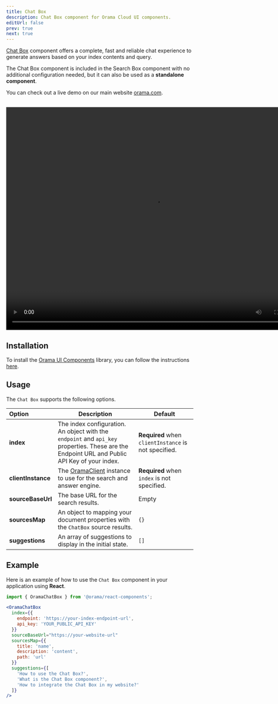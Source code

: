 ```yaml
---
title: Chat Box
description: Chat Box component for Orama Cloud UI components.
editUrl: false
prev: true
next: true
---
```



<a href="https://components.orama.com/?path=/story/components-searchbox--search-box" target="_blank">Chat Box</a> component offers a complete, fast and reliable chat experience to generate answers based on your index contents and query.

The Chat Box component is included in the Search Box component with no additional configuration needed, but it can also be used as a **standalone component**.

You can check out a live demo on our main website <a href="https://www.orama.com/" target="_blank">orama.com</a>.

<br />

<video width="800" height="600" controls autoPlay loop>
    <source src="https://website-assets.oramasearch.com/docs/chat-box-component.mp4" type="video/mp4" />
    Your browser does not support the video tag.
</video>

## Installation

To install the <a href="https://components.orama.com/" target="_blank">Orama UI Components</a> library, you can follow the instructions [here](/cloud/ui-components/design-system#installation).

## Usage

The `Chat Box` supports the following options.

| Option | Description | Default |
|:------ | ----------- | ------- |
| **index** | The index configuration. An object with the `endpoint` and `api_key` properties. These are the Endpoint URL and Public API Key of your index. | **Required** when `clientInstance` is not specified. |
| **clientInstance** | The [OramaClient](/cloud/performing-search/#quick-start) instance to use for the search and answer engine. | **Required** when `index` is not specified. |
| **sourceBaseUrl** | The base URL for the search results. | Empty |
| **sourcesMap** | An object to mapping your document properties with the `ChatBox` source results. | `{}` |
| **suggestions** | An array of suggestions to display in the initial state. | `[]` |

## Example

Here is an example of how to use the `Chat Box` component in your application using **React**.

```jsx
import { OramaChatBox } from '@orama/react-components';

<OramaChatBox
  index={{
    endpoint: 'https://your-index-endpoint-url',
    api_key: 'YOUR_PUBLIC_API_KEY'
  }}
  sourceBaseUrl="https://your-website-url"
  sourcesMap={{
    title: 'name',
    description: 'content',
    path: 'url'
  }}
  suggestions={[
    'How to use the Chat Box?',
    'What is the Chat Box component?',
    'How to integrate the Chat Box in my website?'
  ]}
/>
```